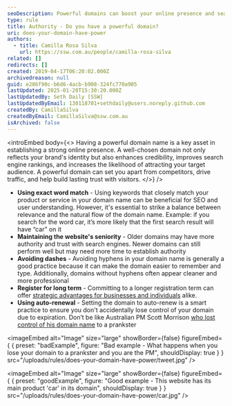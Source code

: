 ```yaml
---
seoDescription: Powerful domains can boost your online presence and search engine rankings by using exact word matches, maintaining seniority, avoiding dashes, and enabling auto-renewal.
type: rule
title: Authority - Do you have a powerful domain?
uri: does-your-domain-have-power
authors:
  - title: Camilla Rosa Silva
    url: https://ssw.com.au/people/camilla-rosa-silva
related: []
redirects: []
created: 2019-04-17T06:20:02.000Z
archivedreason: null
guid: e286f90c-b6d6-4acb-b908-324fc770a905
lastUpdated: 2025-01-20T15:30:20.000Z
lastUpdatedBy: Seth Daily [SSW]
lastUpdatedByEmail: 130118701+sethdaily@users.noreply.github.com
createdBy: CamillaSilva
createdByEmail: CamillaSilva@ssw.com.au
isArchived: false
---
```


<introEmbed
  body={<>
Having a powerful domain name is a key asset in establishing a strong online presence. A well-chosen domain not only reflects your brand's identity but also enhances credibility, improves search engine rankings, and increases the likelihood of attracting your target audience. A powerful domain can set you apart from competitors, drive traffic, and help build lasting trust with visitors.
  </>}
/>
* **Using exact word match** - Using keywords that closely match your product or service in your domain name can be beneficial for SEO and user understanding. However, it's essential to strike a balance between relevance and the natural flow of the domain name. Example: if you search for the word car, it’s more likely that the first search result will have “car” on it
* **Maintaining the website's seniority** - Older domains may have more authority and trust with search engines. Newer domains can still perform well but may need more time to establish authority
* **Avoiding dashes** - Avoiding hyphens in your domain name is generally a good practice because it can make the domain easier to remember and type. Additionally, domains without hyphens often appear cleaner and more professional
* **Register for long term** - Committing to a longer registration term can offer [strategic advantages for businesses and individuals](/register-your-domain-for-a-long-time) alike.
* **Using auto-renewal** - Setting the domain to auto-renew is a smart practice to ensure you don't accidentally lose control of your domain due to expiration. Don’t be like Australian PM Scott Morrison [who lost control of his domain name](https://www.sbs.com.au/news/pm-s-website-taken-over-by-troll-plays-loop-of-scotty-doesn-t-know) to a prankster

<imageEmbed
  alt="Image"
  size="large"
  showBorder={false}
  figureEmbed={ {
    preset: "badExample",
    figure: "Bad example - What happens when you lose your domain to a prankster and you are the PM",
    shouldDisplay: true
  } }
  src="/uploads/rules/does-your-domain-have-power/tweet.jpg"
/>


<imageEmbed
  alt="Image"
  size="large"
  showBorder={false}
  figureEmbed={ {
    preset: "goodExample",
    figure: "Good example - This website has its main product 'car' in its domain",
    shouldDisplay: true
  } }
  src="/uploads/rules/does-your-domain-have-power/car.jpg"
/>

